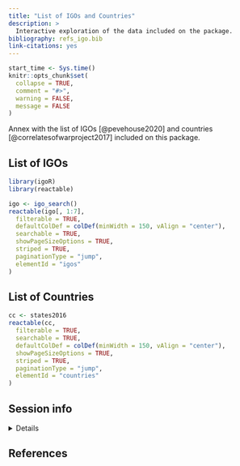 ```yaml
---
title: "List of IGOs and Countries"
description: >
  Interactive exploration of the data included on the package.
bibliography: refs_igo.bib
link-citations: yes
---
```


```r
start_time <- Sys.time()
knitr::opts_chunk$set(
  collapse = TRUE,
  comment = "#>",
  warning = FALSE,
  message = FALSE
)
```

Annex with the list of IGOs [@pevehouse2020] and countries
[@correlatesofwarproject2017] included on this package.

## List of IGOs

```r
library(igoR)
library(reactable)

igo <- igo_search()
reactable(igo[, 1:7],
  filterable = TRUE,
  defaultColDef = colDef(minWidth = 150, vAlign = "center"),
  searchable = TRUE,
  showPageSizeOptions = TRUE,
  striped = TRUE,
  paginationType = "jump",
  elementId = "igos"
)
```

## List of Countries

```r
cc <- states2016
reactable(cc,
  filterable = TRUE,
  searchable = TRUE,
  defaultColDef = colDef(minWidth = 150, vAlign = "center"),
  showPageSizeOptions = TRUE,
  striped = TRUE,
  paginationType = "jump",
  elementId = "countries"
)
```

## Session info

<details>

<summary>Details</summary>

```r
if (!require("sessioninfo")) {
  install.packages("sessioninfo")
}
sessioninfo::session_info()
```

</details>

## References
